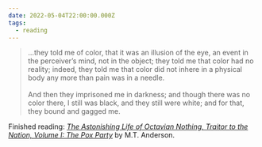 ```yaml
---
date: 2022-05-04T22:00:00.000Z
tags:
  - reading
---
```

> …they told me of color, that it was an illusion of the eye, an event in the perceiver’s mind, not in the object; they told me that color had no reality; indeed, they told me that color did not inhere in a physical body any more than pain was in a needle.<br/><br/>
> And then they imprisoned me in darkness; and though there was no color there, I still was black, and they still were white; and for that, they bound and gagged me.

Finished reading: <i>[The Astonishing Life of Octavian Nothing, Traitor to the Nation, Volume I: The Pox Party](https://www.goodreads.com/book/show/9300587-the-astonishing-life-of-octavian-nothing-traitor-to-the-nation-volume)</i> by M.T. Anderson.